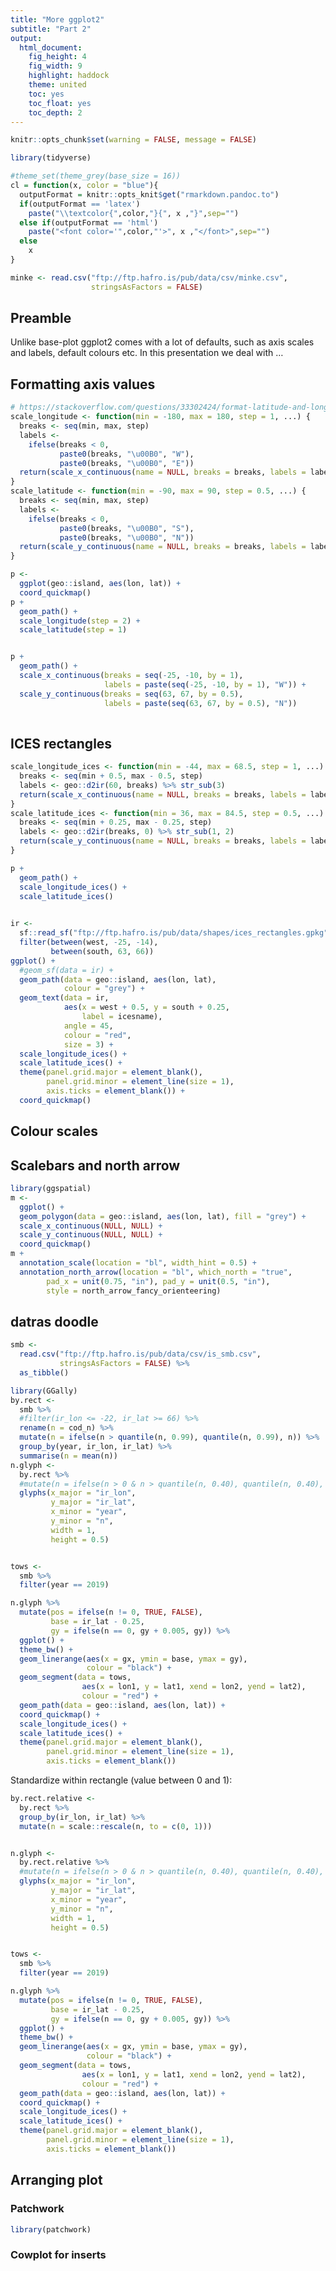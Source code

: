 ```yaml
---
title: "More ggplot2"
subtitle: "Part 2"
output:
  html_document:
    fig_height: 4
    fig_width: 9
    highlight: haddock
    theme: united
    toc: yes
    toc_float: yes
    toc_depth: 2
---
```


```r
knitr::opts_chunk$set(warning = FALSE, message = FALSE)
```

```r
library(tidyverse)
```

```r
#theme_set(theme_grey(base_size = 16))
cl = function(x, color = "blue"){
  outputFormat = knitr::opts_knit$get("rmarkdown.pandoc.to")
  if(outputFormat == 'latex')
    paste("\\textcolor{",color,"}{", x ,"}",sep="")
  else if(outputFormat == 'html')
    paste("<font color='",color,"'>", x ,"</font>",sep="")
  else
    x
}
```

```r
minke <- read.csv("ftp://ftp.hafro.is/pub/data/csv/minke.csv",
                  stringsAsFactors = FALSE)
```

## Preamble

Unlike base-plot ggplot2 comes with a lot of defaults, such as axis scales and labels, default colours etc. In this presentation we deal with  ...



## Formatting axis values

```r
# https://stackoverflow.com/questions/33302424/format-latitude-and-longitude-axis-labels-in-ggplot
scale_longitude <- function(min = -180, max = 180, step = 1, ...) {
  breaks <- seq(min, max, step)
  labels <- 
    ifelse(breaks < 0,
           paste0(breaks, "\u00B0", "W"),
           paste0(breaks, "\u00B0", "E"))
  return(scale_x_continuous(name = NULL, breaks = breaks, labels = labels, ...))
}
scale_latitude <- function(min = -90, max = 90, step = 0.5, ...) {
  breaks <- seq(min, max, step)
  labels <- 
    ifelse(breaks < 0,
           paste0(breaks, "\u00B0", "S"),
           paste0(breaks, "\u00B0", "N"))
  return(scale_y_continuous(name = NULL, breaks = breaks, labels = labels, ...))
}

p <- 
  ggplot(geo::island, aes(lon, lat)) +
  coord_quickmap()
p +
  geom_path() +
  scale_longitude(step = 2) +
  scale_latitude(step = 1)


p +
  geom_path() +
  scale_x_continuous(breaks = seq(-25, -10, by = 1),
                     labels = paste(seq(-25, -10, by = 1), "W")) +
  scale_y_continuous(breaks = seq(63, 67, by = 0.5),
                     labels = paste(seq(63, 67, by = 0.5), "N")) 
  
```

## ICES rectangles


```r
scale_longitude_ices <- function(min = -44, max = 68.5, step = 1, ...) {
  breaks <- seq(min + 0.5, max - 0.5, step)
  labels <- geo::d2ir(60, breaks) %>% str_sub(3)
  return(scale_x_continuous(name = NULL, breaks = breaks, labels = labels, ...))
}
scale_latitude_ices <- function(min = 36, max = 84.5, step = 0.5, ...) {
  breaks <- seq(min + 0.25, max - 0.25, step)
  labels <- geo::d2ir(breaks, 0) %>% str_sub(1, 2)
  return(scale_y_continuous(name = NULL, breaks = breaks, labels = labels, ...))
}

p +
  geom_path() +
  scale_longitude_ices() +
  scale_latitude_ices()
  
```

```r
ir <- 
  sf::read_sf("ftp://ftp.hafro.is/pub/data/shapes/ices_rectangles.gpkg") %>% 
  filter(between(west, -25, -14),
         between(south, 63, 66))
ggplot() +
  #geom_sf(data = ir) +
  geom_path(data = geo::island, aes(lon, lat),
            colour = "grey") +
  geom_text(data = ir,
            aes(x = west + 0.5, y = south + 0.25,
                label = icesname),
            angle = 45, 
            colour = "red",
            size = 3) +
  scale_longitude_ices() +
  scale_latitude_ices() +
  theme(panel.grid.major = element_blank(),
        panel.grid.minor = element_line(size = 1),
        axis.ticks = element_blank()) +
  coord_quickmap()
```

## Colour scales


## Scalebars and north arrow

```r
library(ggspatial)
m <- 
  ggplot() +
  geom_polygon(data = geo::island, aes(lon, lat), fill = "grey") +
  scale_x_continuous(NULL, NULL) +
  scale_y_continuous(NULL, NULL) +
  coord_quickmap()
m +
  annotation_scale(location = "bl", width_hint = 0.5) +
  annotation_north_arrow(location = "bl", which_north = "true", 
        pad_x = unit(0.75, "in"), pad_y = unit(0.5, "in"),
        style = north_arrow_fancy_orienteering)
```

## datras doodle

```r
smb <- 
  read.csv("ftp://ftp.hafro.is/pub/data/csv/is_smb.csv",
           stringsAsFactors = FALSE) %>% 
  as_tibble()

library(GGally)
by.rect <- 
  smb %>% 
  #filter(ir_lon <= -22, ir_lat >= 66) %>% 
  rename(n = cod_n) %>% 
  mutate(n = ifelse(n > quantile(n, 0.99), quantile(n, 0.99), n)) %>% 
  group_by(year, ir_lon, ir_lat) %>% 
  summarise(n = mean(n))
n.glyph <-
  by.rect %>% 
  #mutate(n = ifelse(n > 0 & n > quantile(n, 0.40), quantile(n, 0.40), n)) %>% 
  glyphs(x_major = "ir_lon", 
         y_major = "ir_lat",
         x_minor = "year", 
         y_minor = "n", 
         width = 1, 
         height = 0.5)


tows <- 
  smb %>% 
  filter(year == 2019)

n.glyph %>% 
  mutate(pos = ifelse(n != 0, TRUE, FALSE),
         base = ir_lat - 0.25,
         gy = ifelse(n == 0, gy + 0.005, gy)) %>% 
  ggplot() +
  theme_bw() +
  geom_linerange(aes(x = gx, ymin = base, ymax = gy),
                 colour = "black") +
  geom_segment(data = tows,
                aes(x = lon1, y = lat1, xend = lon2, yend = lat2),
                colour = "red") +
  geom_path(data = geo::island, aes(lon, lat)) +
  coord_quickmap() +
  scale_longitude_ices() +
  scale_latitude_ices() +
  theme(panel.grid.major = element_blank(),
        panel.grid.minor = element_line(size = 1),
        axis.ticks = element_blank())
```

Standardize within rectangle (value between 0 and 1):

```r
by.rect.relative <- 
  by.rect %>% 
  group_by(ir_lon, ir_lat) %>% 
  mutate(n = scale::rescale(n, to = c(0, 1)))


n.glyph <-
  by.rect.relative %>% 
  #mutate(n = ifelse(n > 0 & n > quantile(n, 0.40), quantile(n, 0.40), n)) %>% 
  glyphs(x_major = "ir_lon", 
         y_major = "ir_lat",
         x_minor = "year", 
         y_minor = "n", 
         width = 1, 
         height = 0.5)


tows <- 
  smb %>% 
  filter(year == 2019)

n.glyph %>% 
  mutate(pos = ifelse(n != 0, TRUE, FALSE),
         base = ir_lat - 0.25,
         gy = ifelse(n == 0, gy + 0.005, gy)) %>% 
  ggplot() +
  theme_bw() +
  geom_linerange(aes(x = gx, ymin = base, ymax = gy),
                 colour = "black") +
  geom_segment(data = tows,
                aes(x = lon1, y = lat1, xend = lon2, yend = lat2),
                colour = "red") +
  geom_path(data = geo::island, aes(lon, lat)) +
  coord_quickmap() +
  scale_longitude_ices() +
  scale_latitude_ices() +
  theme(panel.grid.major = element_blank(),
        panel.grid.minor = element_line(size = 1),
        axis.ticks = element_blank())
```


## Arranging plot

### Patchwork

```r
library(patchwork)

```


### Cowplot for inserts



